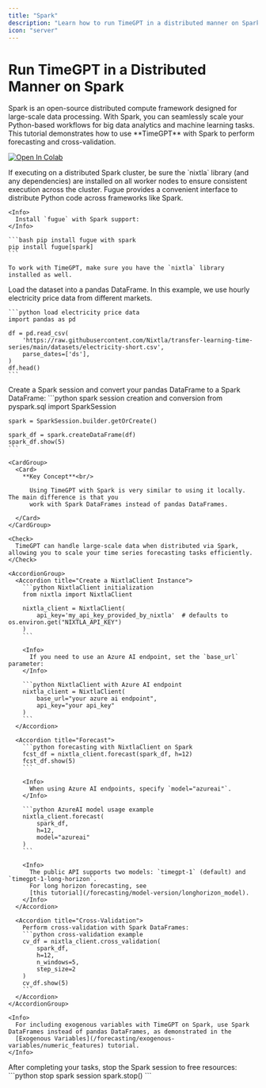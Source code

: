 ```yaml
---
title: "Spark"
description: "Learn how to run TimeGPT in a distributed manner on Spark for scalable forecasting and cross-validation."
icon: "server"
---
```


# Run TimeGPT in a Distributed Manner on Spark

<Info>
Spark is an open-source distributed compute framework designed for large-scale data processing. With Spark, you can seamlessly scale your Python-based workflows for big data analytics and machine learning tasks. This tutorial demonstrates how to use **TimeGPT** with Spark to perform forecasting and cross-validation.
</Info>

[![Open In Colab](https://colab.research.google.com/assets/colab-badge.svg)](https://colab.research.google.com/github/Nixtla/nixtla/blob/main/nbs/docs/tutorials/16_computing_at_scale_spark_distributed.ipynb)

<Warning>
If executing on a distributed Spark cluster, be sure the `nixtla` library (and any dependencies) are installed on all worker nodes to ensure consistent execution across the cluster.
</Warning>

<Steps>
  <Steps title="1. Installation">
    Fugue provides a convenient interface to distribute Python code across frameworks like Spark.
    <br />

    <Info>
      Install `fugue` with Spark support:
    </Info>

    ```bash pip install fugue with spark
    pip install fugue[spark]
    ```

    To work with TimeGPT, make sure you have the `nixtla` library installed as well.
  </Steps>

  <Steps title="2. Load Data">
    Load the dataset into a pandas DataFrame. In this example, we use hourly electricity price data from different markets.

    ```python load electricity price data
    import pandas as pd

    df = pd.read_csv(
        'https://raw.githubusercontent.com/Nixtla/transfer-learning-time-series/main/datasets/electricity-short.csv',
        parse_dates=['ds'],
    )
    df.head()
    ```

  </Steps>

  <Steps title="3. Initialize Spark">
    Create a Spark session and convert your pandas DataFrame to a Spark DataFrame:
    ```python spark session creation and conversion
    from pyspark.sql import SparkSession

    spark = SparkSession.builder.getOrCreate()

    spark_df = spark.createDataFrame(df)
    spark_df.show(5)
    ```
  </Steps>

  <Steps title="4. Use TimeGPT on Spark">

    <CardGroup>
      <Card>
        **Key Concept**<br/>

          Using TimeGPT with Spark is very similar to using it locally. The main difference is that you
          work with Spark DataFrames instead of pandas DataFrames.

      </Card>
    </CardGroup>

    <Check>
      TimeGPT can handle large-scale data when distributed via Spark, allowing you to scale your time series forecasting tasks efficiently.
    </Check>

    <AccordionGroup>
      <Accordion title="Create a NixtlaClient Instance">
        ```python NixtlaClient initialization
        from nixtla import NixtlaClient

        nixtla_client = NixtlaClient(
            api_key='my_api_key_provided_by_nixtla'  # defaults to os.environ.get("NIXTLA_API_KEY")
        )
        ```

        <Info>
          If you need to use an Azure AI endpoint, set the `base_url` parameter:
        </Info>

        ```python NixtlaClient with Azure AI endpoint
        nixtla_client = NixtlaClient(
            base_url="your azure ai endpoint",
            api_key="your api_key"
        )
        ```
      </Accordion>

      <Accordion title="Forecast">
        ```python forecasting with NixtlaClient on Spark
        fcst_df = nixtla_client.forecast(spark_df, h=12)
        fcst_df.show(5)
        ```

        <Info>
          When using Azure AI endpoints, specify `model="azureai"`.
        </Info>

        ```python AzureAI model usage example
        nixtla_client.forecast(
            spark_df,
            h=12,
            model="azureai"
        )
        ```

        <Info>
          The public API supports two models: `timegpt-1` (default) and `timegpt-1-long-horizon`.
          For long horizon forecasting, see
          [this tutorial](/forecasting/model-version/longhorizon_model).
        </Info>
      </Accordion>

      <Accordion title="Cross-Validation">
        Perform cross-validation with Spark DataFrames:
        ```python cross-validation example
        cv_df = nixtla_client.cross_validation(
            spark_df,
            h=12,
            n_windows=5,
            step_size=2
        )
        cv_df.show(5)
        ```
      </Accordion>
    </AccordionGroup>

    <Info>
      For including exogenous variables with TimeGPT on Spark, use Spark DataFrames instead of pandas DataFrames, as demonstrated in the
      [Exogenous Variables](/forecasting/exogenous-variables/numeric_features) tutorial.
    </Info>
  </Steps>

  <Steps title="5. Stop Spark">
    After completing your tasks, stop the Spark session to free resources:
    ```python stop spark session
    spark.stop()
    ```
  </Steps>
</Steps>